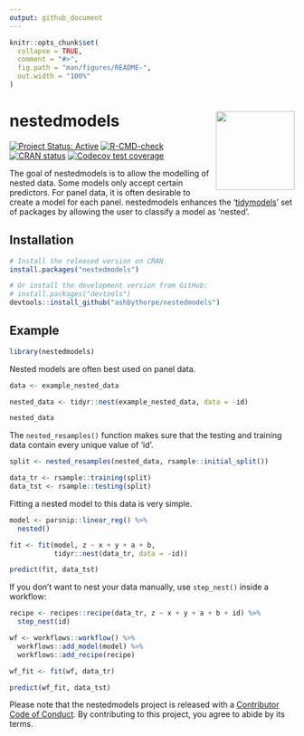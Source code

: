 ```yaml
---
output: github_document
---
```


<!-- README.md is generated from README.Rmd. Please edit that file -->

```r
knitr::opts_chunk$set(
  collapse = TRUE,
  comment = "#>",
  fig.path = "man/figures/README-",
  out.width = "100%"
)
```

# nestedmodels <img src="man/figures/logo.png" align="right" height="139" />

<!-- badges: start -->
[![Project Status: Active](https://www.repostatus.org/badges/latest/active.svg)](https://www.repostatus.org/#active)
[![R-CMD-check](https://github.com/ashbythorpe/nestedmodels/actions/workflows/R-CMD-check.yaml/badge.svg)](https://github.com/ashbythorpe/nestedmodels/actions/workflows/R-CMD-check.yaml)
[![CRAN status](https://www.r-pkg.org/badges/version/nestedmodels)](https://CRAN.R-project.org/package=nestedmodels)
[![Codecov test coverage](https://codecov.io/gh/ashbythorpe/nestedmodels/branch/master/graph/badge.svg)](https://app.codecov.io/gh/ashbythorpe/nestedmodels?branch=master)
<!-- badges: end -->

The goal of nestedmodels is to allow the modelling of nested data.
Some models only accept certain predictors. For panel data, it is often desirable to create a model for each panel. nestedmodels enhances the '[tidymodels](https://www.tidymodels.org/)' set of packages by allowing the user to classify a model as 'nested'.

## Installation

``` r
# Install the released version on CRAN
install.packages("nestedmodels")

# Or install the development version from GitHub:
# install.packages("devtools")
devtools::install_github("ashbythorpe/nestedmodels")
```

## Example

```r
library(nestedmodels)
```

Nested models are often best used on panel data.

```r
data <- example_nested_data

nested_data <- tidyr::nest(example_nested_data, data = -id)

nested_data
```

The `nested_resamples()` function makes sure that the testing and training data
contain every unique value of 'id'.

```r
split <- nested_resamples(nested_data, rsample::initial_split())

data_tr <- rsample::training(split)
data_tst <- rsample::testing(split)
```

Fitting a nested model to this data is very simple.

```r
model <- parsnip::linear_reg() %>%
  nested()

fit <- fit(model, z ~ x + y + a + b, 
           tidyr::nest(data_tr, data = -id))

predict(fit, data_tst)
```

If you don't want to nest your data manually, use `step_nest()` inside a workflow:

```r
recipe <- recipes::recipe(data_tr, z ~ x + y + a + b + id) %>%
  step_nest(id)

wf <- workflows::workflow() %>%
  workflows::add_model(model) %>%
  workflows::add_recipe(recipe)

wf_fit <- fit(wf, data_tr)

predict(wf_fit, data_tst)
```

Please note that the nestedmodels project is released with a [Contributor Code of Conduct](https://ashbythorpe.github.io/nestedmodels/CODE_OF_CONDUCT.html). By contributing to this project, you agree to abide by its terms.
